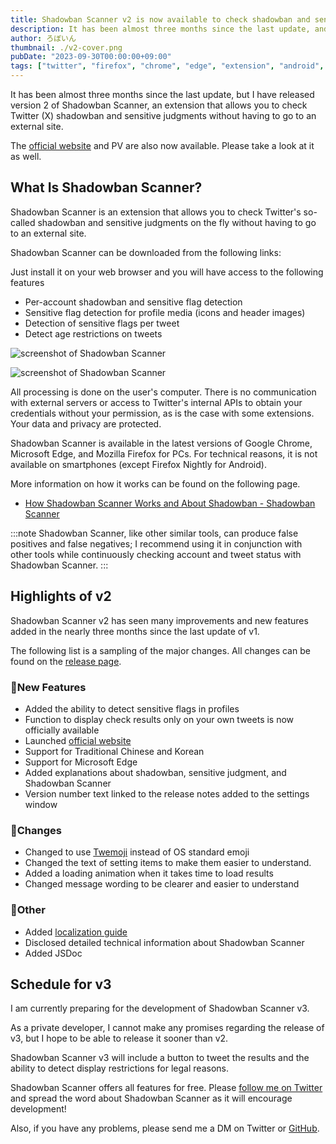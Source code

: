```yaml
---
title: Shadowban Scanner v2 is now available to check shadowban and sensitive judgments
description: It has been almost three months since the last update, and I have released version 2 of Shadowban Scanner, an extension that allows you to check Twitter (X) shadowban and sensitive judgments without having to go to an external site. in Shadowban Scanner v2, many improvements and new features have been added in the three months since the last update of v1.
author: ろぼいん
thumbnail: ./v2-cover.png
pubDate: "2023-09-30T00:00:00+09:00"
tags: ["twitter", "firefox", "chrome", "edge", "extension", "android", "shadowban-scanner"]
---
```



It has been almost three months since the last update, but I have released version 2 of Shadowban Scanner, an extension that allows you to check Twitter (X) shadowban and sensitive judgments without having to go to an external site.

The [official website](https://shadowban-scanner.roboin.io/en/) and PV are also now available. Please take a look at it as well.

<YouTube id="6c4MCItd7wY" />

## What Is Shadowban Scanner?

Shadowban Scanner is an extension that allows you to check Twitter's so-called shadowban and sensitive judgments on the fly without having to go to an external site.

Shadowban Scanner can be downloaded from the following links:

<ExtensionBadges/>

Just install it on your web browser and you will have access to the following features

- Per-account shadowban and sensitive flag detection
- Sensitive flag detection for profile media (icons and header images)
- Detection of sensitive flags per tweet
- Detect age restrictions on tweets

![screenshot of Shadowban Scanner](./screenshot2_en.png)

![screenshot of Shadowban Scanner](./screenshot1_en.png)

All processing is done on the user's computer. There is no communication with external servers or access to Twitter's internal APIs to obtain your credentials without your permission, as is the case with some extensions. Your data and privacy are protected.

Shadowban Scanner is available in the latest versions of Google Chrome, Microsoft Edge, and Mozilla Firefox for PCs. For technical reasons, it is not available on smartphones (except Firefox Nightly for Android).

More information on how it works can be found on the following page.

- [How Shadowban Scanner Works and About Shadowban - Shadowban Scanner](https://github.com/Robot-Inventor/shadowban-scanner/blob/main/doc/en/about-shadowban.md)

:::note
Shadowban Scanner, like other similar tools, can produce false positives and false negatives; I recommend using it in conjunction with other tools while continuously checking account and tweet status with Shadowban Scanner.
:::

## Highlights of v2

Shadowban Scanner v2 has seen many improvements and new features added in the nearly three months since the last update of v1.

The following list is a sampling of the major changes. All changes can be found on the [release page](https://github.com/Robot-Inventor/shadowban-scanner/releases/tag/v2.0.0).

### 🎉New Features

- Added the ability to detect sensitive flags in profiles
- Function to display check results only on your own tweets is now officially available
- Launched [official website](https://shadowban-scanner.roboin.io/en/)
- Support for Traditional Chinese and Korean
- Support for Microsoft Edge
- Added explanations about shadowban, sensitive judgment, and Shadowban Scanner
- Version number text linked to the release notes added to the settings window

### 🔧Changes

- Changed to use [Twemoji](https://twemoji.twitter.com/) instead of OS standard emoji
- Changed the text of setting items to make them easier to understand.
- Added a loading animation when it takes time to load results
- Changed message wording to be clearer and easier to understand

### 📝Other

- Added [localization guide](https://github.com/Robot-Inventor/shadowban-scanner/blob/main/doc/localization.md)
- Disclosed detailed technical information about Shadowban Scanner
- Added JSDoc

## Schedule for v3

I am currently preparing for the development of Shadowban Scanner v3.

As a private developer, I cannot make any promises regarding the release of v3, but I hope to be able to release it sooner than v2.

Shadowban Scanner v3 will include a button to tweet the results and the ability to detect display restrictions for legal reasons.

Shadowban Scanner offers all features for free. Please [follow me on Twitter](https://twitter.com/keita_roboin) and spread the word about Shadowban Scanner as it will encourage development!

Also, if you have any problems, please send me a DM on Twitter or [GitHub](https://github.com/Robot-Inventor/shadowban-scanner).
